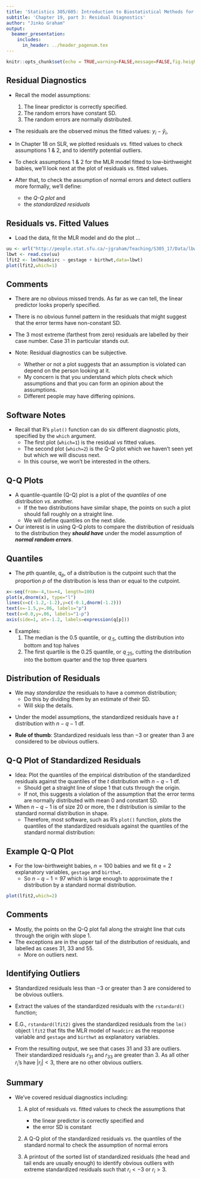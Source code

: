 ```yaml
---
title: 'Statistics 305/605: Introduction to Biostatistical Methods for Health Sciences'
subtitle: 'Chapter 19, part 3: Residual Diagnostics'
author: "Jinko Graham"
output: 
  beamer_presentation:
    includes:
      in_header: ../header_pagenum.tex
---
```


```r
knitr::opts_chunk$set(echo = TRUE,warning=FALSE,message=FALSE,fig.height=3,fig.width=5)
```




## Residual Diagnostics

* Recall the model assumptions:
    1. The linear predictor is correctly specified.
    2. The random errors have constant SD.
    3. The random errors are normally distributed.
* The residuals are the observed minus the fitted values: $y_i-\hat{y}_i$, 
* In Chapter 18 on SLR, we plotted residuals _vs._ 
fitted values to check assumptions 1 \& 2, and to 
identify potential outliers.

* To check assumptions 1 \& 2 for the MLR model fitted to low-birthweight babies,
we'll look next at the plot of residuals _vs._ fitted  values.  

* After that, to check the assumption of normal errors and detect
outliers more formally, we'll define:
    + the _Q-Q plot_ and 
    + the _standardized residuals_


## Residuals vs. Fitted Values

* Load the data, fit the MLR model and do the plot $\ldots$

\scriptsize

```r
uu <- url("http://people.stat.sfu.ca/~jgraham/Teaching/S305_17/Data/lbwt.csv")
lbwt <- read.csv(uu)
lfit2 <- lm(headcirc ~ gestage + birthwt,data=lbwt)
plot(lfit2,which=1)
```

\normalsize

## Comments

* There are no obvious missed trends. As far
as we can tell, the linear predictor looks properly specified. 

* There is no obvious funnel pattern in the residuals that might suggest that the error terms have non-constant SD.

* The 3 most extreme (farthest from zero)
residuals are labelled
by their case number. Case 31 in particular stands out.

* Note: Residual diagnostics can be subjective. 
    + Whether or not a plot suggests
    that an assumption is violated can depend on the person looking at it.
    + My concern is that you understand which plots
    check which assumptions and that you can form an opinion
    about the assumptions. 
    + Different people may have differing opinions. 
    

## Software Notes

* Recall that R's `plot()` function can do six
different diagnostic plots, specified by the
`which` argument.
    + The first plot (`which=1`) is the residual _vs_ fitted values.
    + The second plot (`which=2`) is the Q-Q plot which we haven't seen yet but which we will discuss next.
    + In this course, we won't be interested in the others.


## Q-Q Plots

- A quantile-quantile (Q-Q) plot is a plot of the _quantiles_ of one distribution _vs._ another.
    - If the two distributions have similar shape, the points
    on such a plot should fall roughly on a straight line.
    - We will define quantiles on the next slide.
- Our interest is in using Q-Q plots to 
compare the distribution of
residuals to the distribution they ***should have*** under 
the model assumption of ***normal random errors***.


## Quantiles

\small

* The $p$th quantile, $q_p$, of a distribution 
is the cutpoint 
such that the proportion $p$ of the distribution
is less than or equal to the cutpoint.

```r
x<-seq(from=-4,to=+4, length=100)
plot(x,dnorm(x), type="l")
lines(x=c(-1.2,-1.2),y=c(-0.1,dnorm(-1.2)))
text(x=-1.5,y=.06, labels="p")
text(x=0.0,y=.06, labels="1-p")
axis(side=1, at=-1.2, labels=expression(q[p]))
```

* Examples: 
    1. The median is the 0.5 quantile, or $q_{.5}$,
    cutting the distribution into bottom and top halves
    2. The first quartile 
    is the 0.25 quantile, or $q_{.25}$, cutting 
    the distribution into the bottom quarter and the top 
    three quarters
  

## Distribution of Residuals

- We may _standardize_ the 
residuals to have a common distribution; 
    + Do this by dividing them by an estimate of their SD.
    + Will skip the details.
    
<!--
- For the $i$th case, define the _standardized residual_ as
$$ r_i = \frac{y_i - \hat{y}_i}{\hat{\sigma}\sqrt{1-h_{i}}}, \quad \; {\rm where}$$
    + $\hat{\sigma}$ is the estimate of the error SD, i.e. of the SD of the distribution of the $\epsilon$'s, and
    + $0<1-h_{i}<1-1/n$ measures how typical case $i$'s explanatory variables are within the dataset. 
- Cases with atypical explanatory variables
have values of $1-h_{i}$ close to zero, and larger standardized residuals.
-->

\bigskip

* Under the model assumptions, the standardized residuals have 
    a $t$ distribution with $n-q-1$ df.

\bigskip

* **Rule of thumb**: Standardized residuals less than $-3$ or
    greater than 3 are considered to be 
    obvious outliers.
    
## Q-Q Plot of Standardized Residuals

* Idea: Plot the quantiles of the 
empirical distribution of the standardized residuals
against the quantiles of the $t$ distribution
with $n-q-1$ df.
    + Should get a straight line of slope 1 that 
    cuts through the origin.
    + If not, this suggests a violation of the assumption that the
    error terms are normally distributed
    with mean 0 and constant SD.
    
* When $n-q-1$ is of size 20 or more,
the $t$ distribution is similar to 
the standard normal distribution in shape.
    + Therefore, most software, such as R's `plot()` function, plots
    the quantiles of the standardized residuals against the quantiles
    of the standard normal distribution:

## Example Q-Q Plot

* For the low-birthweight babies,
$n=100$ babies and we fit $q=2$ explanatory
variables, `gestage` and `birthwt`.
    + So $n-q-1=97$ which is large enough
    to approximate the $t$ distribution by
    a standard normal distribution.

\scriptsize

```r
plot(lfit2,which=2)
```

## Comments

* Mostly, the points on the Q-Q plot fall along 
the straight line that cuts through the origin with slope 1.
* The exceptions are in the upper tail of the 
distribution of residuals, and labelled as cases
31, 33 and 55.
    + More on outliers next.

## Identifying Outliers

- Standardized
residuals less than $-3$ or greater than 3 are 
considered to be obvious outliers.
- Extract the values of the standardized 
residuals with the `rstandard()` function; 

- E.G., `rstandard(lfit2)` gives the
    standardized residuals from the `lm()` object `lfit2` that
    fits the MLR model of `headcirc` as the response variable 
    and `gestage` and `birthwt` as explanatory 
    variables. 
    
<!--
    + Let's print out the standardized residuals
    for the first 10 babies in the dataset:
    
\scriptsize
```r
rstandard(lfit2)[1:10]
```

## 

+ We can `sort()` these standardized residuals so that they 
are ordered from smallest to largest. 

+ And then apply the `head()` function to the sorted 
  list, to get the smallest 7 residuals; 

  
\scriptsize

```r
head(sort(rstandard(lfit2)),n=7)
```

\normalsize

- Or, we can apply the `tail()` function to the sorted 
  list, to get the largest 7 residuals; 

  
\scriptsize

```r
tail(sort(rstandard(lfit2)),n=7)
```

\normalsize
-->

* From the resulting output, we see that cases 31 and 33 are outliers.
Their standardized residuals $r_{31}$ and $r_{33}$ are greater than 3.
As all other $r_i$'s have $|r_i|<3$, there are no other obvious outliers.


## Summary

* We've covered residual diagnostics including:
    1. A plot of residuals _vs._ fitted values to 
    check the assumptions that 
        + the linear predictor is correctly specified and 
        + the error SD is constant
        \medskip
        
    2. A Q-Q plot of the standardized residuals _vs._ the 
    quantiles of the standard normal to check the assumption of
    normal errors
    \bigskip
    
    3. A printout of the sorted list of standardized residuals
    (the head and tail ends are usually enough) to identify obvious outliers with extreme standardized residuals such that $r_i < -3$  or
    $r_i > 3$.

